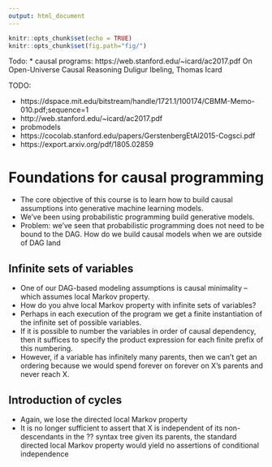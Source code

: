 ```yaml
---
output: html_document
---
```


```r
knitr::opts_chunk$set(echo = TRUE)
knitr::opts_chunk$set(fig.path="fig/")
```
Todo:
* causal programs: https://web.stanford.edu/~icard/ac2017.pdf
On Open-Universe Causal Reasoning
Duligur Ibeling, Thomas Icard 

TODO:

* https://dspace.mit.edu/bitstream/handle/1721.1/100174/CBMM-Memo-010.pdf;sequence=1
* http://web.stanford.edu/~icard/ac2017.pdf
* probmodels
* https://cocolab.stanford.edu/papers/GerstenbergEtAl2015-Cogsci.pdf
* https://export.arxiv.org/pdf/1805.02859


# Foundations for causal programming

* The core objective of this course is to learn how to build causal assumptions into generative machine learning models.
* We've been using probabilistic programming build generative models.
* Problem: we've seen that probabilistic programming does not need to be bound to the DAG.  How do we build causal models when we are outside of DAG land

## Infinite sets of variables

* One of our DAG-based modeling assumptions is causal minimality -- which assumes local Markov property.
* How do you ahve local Markov property with infinite sets of variables?
* Perhaps in each execution of the program we get a finite instantiation of the infinite set of possible variables.
* If it is possible to number the variables in order of causal dependency, then it suffices to specify the product expression for each finite prefix of this numbering.
* However, if a variable has infinitely many parents, then we can't get an ordering because we would spend forever on forever on X’s parents and never reach X.

## Introduction of cycles

* Again, we lose the directed local Markov property
* It is no longer sufficient to assert that X is independent of its non-descendants in the ?? syntax tree given its parents, the standard directed local Markov property would yield no assertions of conditional independence
